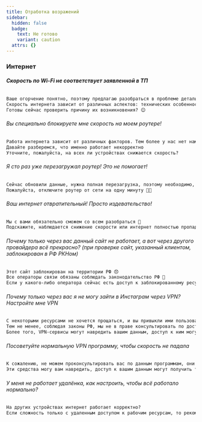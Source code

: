 ```yaml
---
title: Отработка возражений
sidebar:
  hidden: false
  badge:
    text: Не готово
    variant: caution
  attrs: {}
---
```

### Интернет

###### ***Скорость по Wi-Fi не соответствует заявленной в ТП***

```txt
Ваше огорчение понятно, поэтому предлагаю разобраться в проблеме детальнее, чтобы как можно быстрее вам помочь 🙏
Скорость интернета зависит от различных аспектов: технических особенностей используемого оборудования, состояния линии, работы программного обеспечения
Готовы сейчас проверить причину их возникновения? 😊
```

###### Вы специально блокируете мне скорость на моем роутере!

```txt
Работа интернета зависит от различных факторов. Тем более у нас нет намерения как-либо ухудшать качество услуг 😳
Давайте разберемся, что именно работает некорректно
Уточните, пожалуйста, на всех ли устройствах снижается скорость?
```

###### Я сто раз уже перезагружал роутер! Это не помогает!

```txt
Сейчас обновили данные, нужна полная перезагрузка, поэтому необходимо, чтобы роутер был отключен
Пожалуйста, отключите роутер от сети на одну минуту 🙏🏻
```

###### Ваш интернет отвратительный! Просто издевательство!

```txt
Мы с вами обязательно сможем со всем разобраться 🔧
Подскажите, наблюдается снижение скорости или интернет полностью пропадает?
```

###### Почему только через вас данный сайт не работает, а вот через другого провайдера всё прекрасно? *(при проверке сайт, указанный клиентом, заблокирован в РФ РКНом)*

```txt
Этот сайт заблокирован на территории РФ 😞
Все операторы связи обязаны соблюдать законодательство РФ 🙏
Если у какого-либо оператора сейчас есть доступ к заблокированному ресурсу, то в ближайшее время это также поменяется
```

###### Почему только через вас я не могу зайти в Инстаграм через VPN? Настройте мне VPN

```txt
С некоторыми ресурсами не хочется прощаться, и вы привыкли ими пользоваться 📱
Тем не менее, соблюдая законы РФ, мы не в праве консультировать по доступу к заблокированным сайтам и приложениям
Более того, VPN-сервисы могут навредить вашим данным, доступ к ним могут получить третьи лица
```

###### Посоветуйте нормальную VPN программу, чтобы скорость не падала

```txt
К сожалению, не можем проконсультировать вас по данным программам, они часто используются для доступа к ресурсам, которые заблокированы на территории РФ по решению суда или Роскомнадзора 😱
Эти средства могу вам навредить, доступ к вашим данным могут получить третьи лица 😦 Рекомендуем использовать знакомые сайты и приложения 😉
```

###### У меня не работает удалёнка, как настроить, чтобы всё работало нормально?

```txt
На других устройствах интернет работает корректно?
Если сложность только с удаленным доступом к рабочим ресурсам, то рекомендуем обратиться к вашим коллегам, они подскажут как настроить удалёнку 🙏
```
